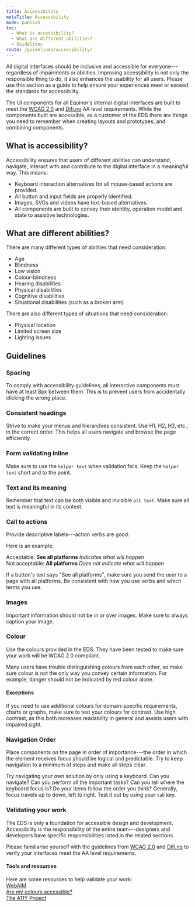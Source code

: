```yaml
---
title: Accessibility
metaTitle: Accessibility
mode: publish
toc:
  - What is accessibility?
  - What are different abilities?
  - Guidelines
route: /guidelines/accessibility/
---
```


All digital interfaces should be inclusive and accessible for everyone---regardless of impairments or abilities.
Improving accessibility is not only the responsible thing to do, it also enhances the usability for all users.
Please use this section as a guide to help ensure your experiences meet or exceed the standards for accessibility.

The UI components for all Equinor's internal digital interfaces are built to meet the [WCAG 2.0](https://www.w3.org/TR/WCAG20/ 'Web Content Accessibility Guidelines 2.0') and [Difi.no](https://uu.difi.no 'Direktoratet for forvaltning og ikt') AA level requirements. While the components built are accessible, as a customer of the EDS there are things you need to remember when creating layouts and prototypes, and combining components.

## What is accessibility?

Accessibility ensures that users of different abilities can understand, navigate, interact with and contribute to the digital interface in a meaningful way.
This means:

- Keyboard interaction alternatives for all mouse-based actions are provided.
- All button and input fields are properly identified.
- Images, SVGs and videos have text-based alternatives.
- All components are built to convey their identity, operation model and state to assistive technologies.

## What are different abilities?

There are many different types of abilities that need consideration:

- Age
- Blindness
- Low vision
- Colour-blindness
- Hearing disabilities
- Physical disabilities
- Cognitive disabilities
- Situational disabilities (such as a broken arm)

There are also different types of situations that need consideration:

- Physical location
- Limited screen size
- Lighting issues

## Guidelines

### Spacing

To comply with accessibility guidelines, all interactive components must have at least 8px between them. This is to prevent users from accidentally clicking the wrong place.

### Consistent headings

Strive to make your menus and hierarchies consistent.
Use H1, H2, H3, etc., in the correct order. This helps all users navigate and browse the page efficiently.

### Form validating inline

Make sure to use the `helper text` when validation fails. Keep the `helper text` short and to the point.

### Text and its meaning

Remember that text can be both visible and invisible `alt text`.
Make sure all text is meaningful in its context.

### Call to actions

Provide descriptive labels---action verbs are good.

Here is an example:

Acceptable: **See all platforms** _Indicates what will happen_  
Not acceptable: **All platforms** _Does not indicate what will happen_

If a button's text says "See all platforms", make sure you send the user to a page with all platforms.
Be consistent with how you use verbs and which terms you use.

### Images

Important information should not be in or over images.
Make sure to always caption your image.

### Colour

Use the colours provided in the EDS. They have been tested to make sure your work will be WCAG 2.0 compliant.

Many users have trouble distinguishing colours from each other, so make sure colour is not the only way you convey certain information.
For example, danger should not be indicated by red colour alone.

#### Exceptions

If you need to use additional colours for domain-specific requirements, charts or graphs, make sure to test your colours for contrast.
Use high contrast, as this both increases readability in general and assists users with impaired sight.

### Navigation Order

Place components on the page in order of importance---the order in which the element receives focus should be logical and predictable. Try to keep navigation to a minimum of steps and make all steps clear.

Try navigating your own solution by only using a keyboard. Can you navigate? Can you perform all the important tasks? Can you tell where the keyboard focus is?
Do your items follow the order you think? Generally, focus travels up to down, left to right. Test it out by using your `tab` key.

### Validating your work

The EDS is only a foundation for accessible design and development.
Accessibility is the responsibility of the entire team---designers and developers have specific responsibilities listed in the related sections.

Please familiarise yourself with the guidelines from [WCAG 2.0](https://www.w3.org/TR/WCAG20/ 'Web Content Accessibility Guidelines') and [Difi.no](https://uu.difi.no 'Direktoratet for forvaltning og IKT') to verify your interfaces meet the AA level requirements.

#### Tools and resources

Here are some resources to help validate your work:  
[WebAIM](https://webaim.org/ 'Web accessibility in mind')  
[Are my colours accessible?](https://www.aremycoloursaccessible.com/ 'Are my colours accessible?]')  
[The A11Y Project](https://a11yproject.com/ 'The A11Y Project')
